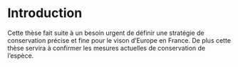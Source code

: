 # Introduction

Cette thèse fait suite à un besoin urgent de définir une stratégie de conservation précise et fine pour le vison d'Europe en France. De plus cette thèse servira à confirmer les mesures actuelles de conservation de l'espèce.